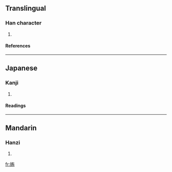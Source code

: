 ==Translingual==
===Han character===
{{Han char|rn=38|rad=女|as=06|sn=9|four=4442<sub>7</sub>|canj=女大月 (VKB)}}
# {{defn|Han|sort=女06}}
====References====
{{Han ref|kx=0261.090|dkj=06243|dj=0527.120|hdz=21043.050|uh=59F7|ud=23031|bh=CE6E|bd=52846}}
----
==Japanese==
===Kanji===
{{ja-kanji|grade=|rs=女06}}
# {{defn|Japanese}} 
====Readings====
{{ja-readings|on=[[ゆう]] (yū), [[う]] (u)|kun=[[たぐう]] (taguu), [[ならぶ]] (narabu)}}
----
==Mandarin==
===Hanzi===
{{cmn-hanzi|pin=[[yòu]] (you4)|wg=yu<sup>4</sup>}}
# {{defn|Mandarin}}

[[fr:姷]]